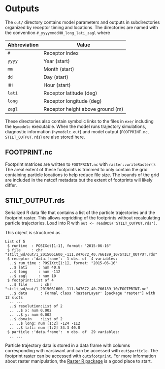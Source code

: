 # Outputs {#outputs}

The `out/` directory contains model parameters and outputs in subdirectories organized by receptor timing and locations. The directories are named with the convention `#_yyyymmddHH_long_lati_zagl` where

Abbreviation   | Value
---------------|----------------------------------
`#`           | Receptor index
`yyyy`         | Year (start)
`mm`           | Month (start)
`dd`           | Day (start)
`HH`           | Hour (start)
`lati`         | Receptor latitude (deg)
`long`         | Receptor longitude (deg)
`zagl`         | Receptor height above ground (m)

These directories also contain symbolic links to the files in `exe/` including the `hymodelc` executable. When the model runs trajectory simulations, diagnostic information (`hymodelc.out`) and model output (`FOOTPRINT.nc`, `STILT_OUTPUT.rds`) are also stored here.


## FOOTPRINT.nc

Footprint matrices are written to `FOOTPRINT.nc` with `raster::writeRaster()`. The areal extent of these footprints is trimmed to only contain the grid containing particle locations to help reduce file size. The bounds of the grid are included in the netcdf metadata but the extent of footprints will likely differ.


## STILT_OUTPUT.rds

Serialized R data file that contains a list of the particle trajectories and the footprint raster. This allows regridding of the footprints without recalculating particle trajectories. Load into R with `out <- readRDS('STILT_OUTPUT.rds')`.

This object is structured as

```
List of 5
 $ runtime  : POSIXct[1:1], format: "2015-06-16"
 $ file     : chr "stilt_wd/out/1_2015061600_-111.847672_40.766189_10/STILT_OUTPUT.rds"
 $ receptor :'data.frame':	1 obs. of  4 variables:
  ..$ run_time : POSIXct[1:1], format: "2015-06-16"
  ..$ lati     : num 40.8
  ..$ long     : num -112
  ..$ zagl     : num 10
 $ footprint:List of 4
  ..$ file      : chr "stilt_wd/out/1_2015061600_-111.847672_40.766189_10/FOOTPRINT.nc"
  ..$ data      : Formal class 'RasterLayer' [package "raster"] with 12 slots
  .. ...
  ..$ resolution:List of 2
  .. ..$ x: num 0.002
  .. ..$ y: num 0.002
  ..$ domain    :List of 2
  .. ..$ long: num [1:2] -124 -112
  .. ..$ lati: num [1:2] 34.3 40.8
 $ particle :'data.frame':	n obs. of  29 variables:
  .. ...
```

Particle trajectory data is stored in a data frame with columns corresponding with varsiwant and can be accessed with `out$particle`. The footprint raster can be accessed with `out$footprint`. For more information about raster manipulation, the [Raster R package](https://geoscripting-wur.github.io/IntroToRaster/) is a good place to start.


